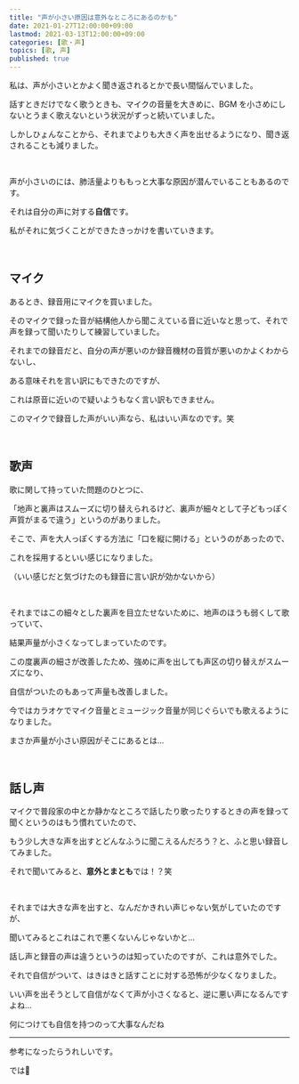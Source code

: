 ```yaml
---
title: "声が小さい原因は意外なところにあるのかも"
date: 2021-01-27T12:00:00+09:00
lastmod: 2021-03-13T12:00:00+09:00
categories: [歌・声]
topics: [歌, 声]
published: true
---
```


私は、声が小さいとかよく聞き返されるとかで長い間悩んでいました。

話すときだけでなく歌うときも、マイクの音量を大きめに、BGM を小さめにしないとうまく歌えないという状況がずっと続いていました。

しかしひょんなことから、それまでよりも大きく声を出せるようになり、聞き返されることも減りました。

<!--more-->

<br/>

声が小さいのには、肺活量よりももっと大事な原因が潜んでいることもあるのです。

それは自分の声に対する**自信**です。

私がそれに気づくことができたきっかけを書いていきます。

<br/>

## マイク

あるとき、録音用にマイクを買いました。

<affiliate asin="B08CVTBDK9" id="c83de71f8befe0c167c390fdad48457f" label="MAONO マイク USBマイク コンデンサーマイク PC用マイク 192KHZ/24BIT マイクセット 高音質 高音質 単一指向性 マイクスタンド付き 録音/生放送/YOUTUBE/ゲーム実況/ZOOM(AU-PM420T)" />

そのマイクで録った音が結構他人から聞こえている音に近いなと思って、それで声を録って聞いたりして練習していました。

それまでの録音だと、自分の声が悪いのか録音機材の音質が悪いのかよくわからないし、

ある意味それを言い訳にもできたのですが、

これは原音に近いので疑いようもなく言い訳もできません。

このマイクで録音した声がいい声なら、私はいい声なのです。笑

<br/>

## 歌声

歌に関して持っていた問題のひとつに、

「地声と裏声はスムーズに切り替えられるけど、裏声が細々として子どもっぽく声質がまるで違う」というのがありました。

そこで、声を大人っぽくする方法に「口を縦に開ける」というのがあったので、

これを採用するといい感じになりました。

（いい感じだと気づけたのも録音に言い訳が効かないから）

<br/>

それまではこの細々とした裏声を目立たせないために、地声のほうも弱くして歌っていて、

結果声量が小さくなってしまっていたのです。

この度裏声の細さが改善したため、強めに声を出しても声区の切り替えがスムーズになり、

自信がついたのもあって声量も改善しました。

今ではカラオケでマイク音量とミュージック音量が同じぐらいでも歌えるようになりました。

<fukidashi face="ase">

まさか声量が小さい原因がそこにあるとは…

</fukidashi>

<relpos link="koe-okisa-yoso" />

<br/>

## 話し声

マイクで普段家の中とか静かなところで話したり歌ったりするときの声を録って聞くというのはもう慣れていたので、

もう少し大きな声を出すとどんなふうに聞こえるんだろう？と、ふと思い録音してみました。

それで聞いてみると、**意外とまとも**では！？笑

<br/>

それまでは大きな声を出すと、なんだかきれい声じゃない気がしていたのですが、

聞いてみるとこれはこれで悪くないんじゃないかと…

話し声と録音の声は違うというのは知っていたのですが、これは意外でした。

それで自信がついて、はきはきと話すことに対する恐怖が少なくなりました。

いい声を出そうとして自信がなくて声が小さくなると、逆に悪い声になるんですよね…

<fukidashi>

何につけても自信を持つのって大事なんだね

</fukidashi>

<relpos link="tsutawariyasui-koe" />

---

参考になったらうれしいです。

では👋
